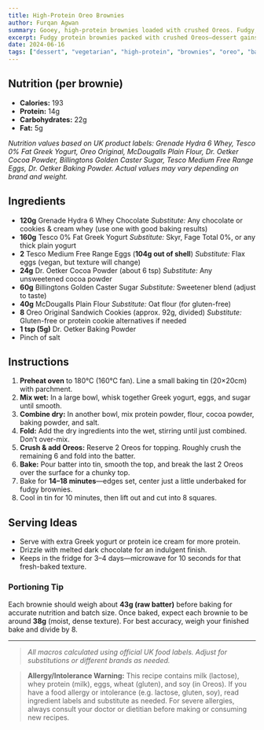 ```yaml
---
title: High-Protein Oreo Brownies
author: Furqan Agwan
summary: Gooey, high-protein brownies loaded with crushed Oreos. Fudgy, satisfying, and perfect for a dessert or post-workout treat.
excerpt: Fudgy protein brownies packed with crushed Oreos—dessert gains done right.
date: 2024-06-16
tags: ["dessert", "vegetarian", "high-protein", "brownies", "oreo", "baked"]
---
```


## Nutrition (per brownie)

- **Calories:** 193
- **Protein:** 14g
- **Carbohydrates:** 22g
- **Fat:** 5g

_Nutrition values based on UK product labels: Grenade Hydra 6 Whey, Tesco 0% Fat Greek Yogurt, Oreo Original, McDougalls Plain Flour, Dr. Oetker Cocoa Powder, Billingtons Golden Caster Sugar, Tesco Medium Free Range Eggs, Dr. Oetker Baking Powder. Actual values may vary depending on brand and weight._

## Ingredients

- **120g** Grenade Hydra 6 Whey Chocolate
  _Substitute:_ Any chocolate or cookies & cream whey (use one with good baking results)
- **160g** Tesco 0% Fat Greek Yogurt
  _Substitute:_ Skyr, Fage Total 0%, or any thick plain yogurt
- **2** Tesco Medium Free Range Eggs (**104g out of shell**)
  _Substitute:_ Flax eggs (vegan, but texture will change)
- **24g** Dr. Oetker Cocoa Powder (about 6 tsp)
  _Substitute:_ Any unsweetened cocoa powder
- **60g** Billingtons Golden Caster Sugar
  _Substitute:_ Sweetener blend (adjust to taste)
- **40g** McDougalls Plain Flour
  _Substitute:_ Oat flour (for gluten-free)
- **8** Oreo Original Sandwich Cookies (approx. 92g, divided)
  _Substitute:_ Gluten-free or protein cookie alternatives if needed
- **1 tsp (5g)** Dr. Oetker Baking Powder
- Pinch of salt

## Instructions

1. **Preheat oven** to 180°C (160°C fan). Line a small baking tin (20×20cm) with parchment.
2. **Mix wet:** In a large bowl, whisk together Greek yogurt, eggs, and sugar until smooth.
3. **Combine dry:** In another bowl, mix protein powder, flour, cocoa powder, baking powder, and salt.
4. **Fold:** Add the dry ingredients into the wet, stirring until just combined. Don’t over-mix.
5. **Crush & add Oreos:** Reserve 2 Oreos for topping. Roughly crush the remaining 6 and fold into the batter.
6. **Bake:** Pour batter into tin, smooth the top, and break the last 2 Oreos over the surface for a chunky top.
7. Bake for **14–18 minutes**—edges set, center just a little underbaked for fudgy brownies.
8. Cool in tin for 10 minutes, then lift out and cut into 8 squares.

## Serving Ideas

- Serve with extra Greek yogurt or protein ice cream for more protein.
- Drizzle with melted dark chocolate for an indulgent finish.
- Keeps in the fridge for 3–4 days—microwave for 10 seconds for that fresh-baked texture.

### Portioning Tip

Each brownie should weigh about **43g (raw batter)** before baking for accurate nutrition and batch size.
Once baked, expect each brownie to be around **38g** (moist, dense texture).
For best accuracy, weigh your finished bake and divide by 8.

---

> _All macros calculated using official UK food labels. Adjust for substitutions or different brands as needed._

> **Allergy/Intolerance Warning:**
> This recipe contains milk (lactose), whey protein (milk), eggs, wheat (gluten), and soy (in Oreos).
> If you have a food allergy or intolerance (e.g. lactose, gluten, soy), read ingredient labels and substitute as needed.
> For severe allergies, always consult your doctor or dietitian before making or consuming new recipes.
